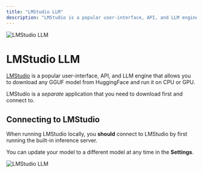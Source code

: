 ```yaml
---
title: "LMStudio LLM"
description: "LMStudio is a popular user-interface, API, and LLM engine that allows you to download any GGUF model from HuggingFace and run it on CPU or GPU."
---
```



<Image
  src="/images/RealTimeX-setup/llm-configuration/local/lmstudio/header-image.png"
  height={1080}
  width={1920}
  quality={100}
  alt="LMStudio LLM"
/>

# LMStudio LLM

[LMStudio](https://lmstudio.ai) is a popular user-interface, API, and LLM engine that allows you to download any GGUF model from HuggingFace and run it on CPU or GPU.

LMStudio is a _separate_ application that you need to download first and connect to.

## Connecting to LMStudio

When running LMStudio locally, you **should** connect to LMStudio by first running the built-in inference server.

You can update your model to a different model at any time in the **Settings**.

<Image
  src="/images/RealTimeX-setup/llm-configuration/local/lmstudio/lmstudio-llm.png"
  height={1080}
  width={1920}
  quality={100}
  alt="LMStudio LLM"
/>
